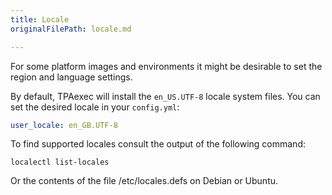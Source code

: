 ```yaml
---
title: Locale
originalFilePath: locale.md

---
```


For some platform images and environments it might be desirable to
set the region and language settings.

By default, TPAexec will install the `en_US.UTF-8` locale system files.
You can set the desired locale in your `config.yml`:

```yaml
user_locale: en_GB.UTF-8
```

To find supported locales consult the output of the following command:

```shell
localectl list-locales
```

Or the contents of the file /etc/locales.defs on Debian or Ubuntu.
